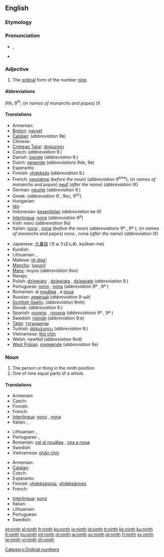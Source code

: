 {{wikipedia}}
==English==
{{ordinalbox|en|8th|9th|10th|eighth|tenth|card=nine}}

===Etymology===
{{suffix|nine|th}}

===Pronunciation===
* {{a|UK|US}} {{IPA|/naɪnθ/}}, {{SAMPA|/naInT/}}
* {{audio|en-us-ninth.ogg|Audio (US)}}

===Adjective===
{{infl|en|adjective}}
# The [[ordinal]] form of the number [[nine]].

====Abbreviations====
9th, 9<sup>th</sup>; (''in names of monarchs and popes'') IX

====Translations====
{{trans-top|ordinal form of nine}}
* Armenian: {{t-|hy|իններորդ|tr=innerord}}
* [[Breton]]: [[navvet]]
* [[Catalan]]: {{t-|ca|novè|m}} (''abbreviation'' 9è)
* Chinese: {{t|cmn|第九|tr=dìjiǔ|sc=Hani}}
* [[Crimean Tatar]]: [[doquzıncı]]
* Czech: {{t+|cs|devátý}} (''abbreviation'' 9.)
* Danish: [[niende]] (''abbreviation'' 9.)
* Dutch: [[negende]] (''abbreviations'' 9de, 9e)
* Esperanto: {{t-|eo|naŭa|xs=Esperanto}}
* Finnish: [[yhdeksäs]] (''abbreviation'' 9.)
* French: [[neuvième]] (''before the noun'') (''abbreviation'' 9<sup>ème</sup>); (''in names of monarchs and popes'') [[neuf]] (''after the name'') (''abbreviation'' IX)
* German: [[neunte]] (''abbreviation'' 9.)
* Greek: {{t|el|ένατος}} (''abbreviation'' Θ΄, 9ος, 9<sup>ος</sup>)
* Hungarian: {{t+|hu|kilencedik}}
* [[Ido]]: {{t+|io|nonesma|xs=Ido}}
* Indonesian: [[kesembilan]] (''abbreviation'' ke-9)
* [[Interlingua]]: [[none]] (''abbreviation'' 9<sup>e</sup>)
* Irish: naoú (''abbreviation'' 9ú)
* Italian: [[nono]] {{m}}, [[nona]] {{f}} (''before the noun'') (''abbreviations'' 9º {{m}}, 9ª {{f}}); (''in names of monarchs and popes'') nono {{m}}, nona {{f}} (''after the name'') (''abbreviation'' IX)
{{trans-mid}}
* Japanese: [[九番目]] (きゅうばんめ, kyūban-me)
* Kurdish: {{ku-Arab|[[نۆیه‌م]]}}
* Lithuanian: {{t+|lt|devintas|m|xs=Lithuanian}}, {{t+|lt|devinta|f|xs=Lithuanian}}
* Maltese: [[id-disa']]
* [[Manchu]]: ([[uyuci]])
* [[Manx]]: nuyoo (''abbreviation'' 9oo)
* Navajo: {{tø|nv|náhástʼéí góneʼ}}
* Polish: [[dziewiąty]] {{m}}, [[dziewiąta]] {{f}}, [[dziewiąte]] {{n}} (''abbreviation'' 9.)
* Portuguese: [[nono]] {{m}}, [[nona]] {{f}} (''abbreviation'' 9º {{m}}, 9ª {{f}})
* Romanian: al [[nouălea]] {{m}}, a [[noua]] {{f}}
* Russian: [[девятый]] (''abbreviation'' 9-ый)
* [[Scottish Gaelic]]: {{t-|gd|naoidheamh|xs=Scottish Gaelic}} (''abbreviation'' 9mh)
* Slovak: {{t-|sk|deviaty}} (''abbreviation'' 9.)
* Spanish: [[noveno]] {{m}}, [[novena]] {{f}} (''abbreviations'' 9º {{m}}, 9ª {{f}})
* Swedish: [[nionde]] (''abbreviation'' 9:e)
* [[Tatar]]: [[тугызынчы]]
* Turkish: [[dokuzuncu]] (''abbreviation'' 9.)
* Vietnamese: [[thứ chín]]
* Welsh: nawfed (''abbreviation'' 9ed)
* [[West Frisian]]: [[njoggende]] (''abbreviation'' 9e)
{{trans-bottom}}

===Noun===
{{en-noun}}

# The person or thing in the ninth position.
# One of nine equal parts of a whole.

====Translations====
{{trans-top|something in the ninth position}}
* Armenian: {{t-|hy|իններորդ|tr=innerord}}
* Czech: {{t+|cs|devátý|m}}
* Finnish: {{t+|fi|yhdeksäs}}
* French: {{t+|fr|neuvième|m|f}}
* [[Interlingua]]: [[nono]] {{m}}, [[nona]] {{f}}
* Italian: {{t+|it|nono|m}}, {{t-|it|nona|f}}
{{trans-mid}}
* Lithuanian: {{t+|lt|devintas|m|xs=Lithuanian}}, {{t+|lt|devinta|f|xs=Lithuanian}}
* Portuguese: {{t+|pt|nono|m}}, {{t+|pt|nona|f}}
* Romanian: [[cel al nouălea]] {{m}}, [[cea a noua]] {{f}}
* Swedish: {{t+|sv|nia|c}}
* Vietnamese: [[phần chín]]
{{trans-bottom}}

{{trans-top|one of nine equal parts of a whole}}
* Armenian: {{t-|hy|իններորդ|tr=innerord}}
* [[Catalan]]: {{t-|ca|novè|m}}
* Czech: {{t-|cs|devítina|f}}
* Esperanto: {{t-|eo|naŭono|xs=Esperanto}}
* Finnish: [[yhdeksäsosa]], [[yhdeksännes]]
* French: {{t+|fr|neuvième|m}}
{{trans-mid}}
* [[Interlingua]]: [[nono]] {{m}}
* Italian: {{t+|it|nono|m}}
* Lithuanian: {{t+|lt|devintadalis|m|xs=Lithuanian}}
* Portuguese: {{t+|pt|nono|m}}
* Swedish: {{t+|sv|niondel|c}}
{{trans-bottom}}

[[Category:Ordinal numbers]]

[[et:ninth]]
[[el:ninth]]
[[fr:ninth]]
[[ko:ninth]]
[[io:ninth]]
[[id:ninth]]
[[it:ninth]]
[[kk:ninth]]
[[ku:ninth]]
[[lt:ninth]]
[[hu:ninth]]
[[ml:ninth]]
[[nl:ninth]]
[[ja:ninth]]
[[oc:ninth]]
[[pl:ninth]]
[[fi:ninth]]
[[sv:ninth]]
[[te:ninth]]
[[vi:ninth]]
[[zh:ninth]]